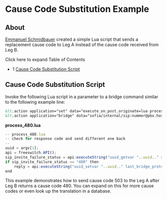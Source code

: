 
# Cause Code Substitution Example 

 

## About

[Emmanuel Schmidbauer](https://freeswitch.org/confluence/display/~eschmidbauer) created a simple Lua script that sends a replacement cause code to Leg A instead of the cause code received from Leg B.

Click here to expand Table of Contents

* 1 [Cause Code Substitution Script](#cause-code-substitution-script)

## Cause Code Substitution Script

Invoke the following Lua script in a parameter to a bridge command similar to the following example line:

```xml
&lt;action application="set" data="execute_on_post_originate=lua process_480.lua ${uuid}"/>  
&lt;action application="bridge" data="sofia/internal/sip:nummer@pbx.host.com:5060"/>
```
**process\_480.lua**

```js
-- process_480.lua
-- check for response code and send different one back
--
uuid = argv[1];
api = freeswitch.API();
sip_invite_failure_status = api:executeString("uuid_getvar "..uuid.." sip_invite_failure_status");
if sip_invite_failure_status == "480" then
    reply = api:executeString("uuid_setvar "..uuid.." last_bridge_proto_specific_hangup_cause sip:503");
end
```

This example demonstrates how to send cause code 503 to the Leg A after Leg B returns a cause code 480\. You can expand on this for more cause codes or even look up the translation in a database.


